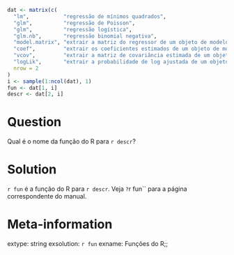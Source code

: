 ```r
dat <- matrix(c(
  "lm",           "regressão de mínimos quadrados",
  "glm",          "regressão de Poisson",
  "glm",          "regressão logística",
  "glm.nb",       "regressão binomial negativa",
  "model.matrix", "extrair a matriz do regressor de um objeto de modelo linear (generalizado) ajustado",
  "coef",         "extrair os coeficientes estimados de um objeto de modelo linear (generalizado) ajustado",
  "vcov",         "extrair a matriz de covariância estimada de um objeto de modelo linear (generalizado) ajustado",
  "logLik",       "extrair a probabilidade de log ajustada de um objeto de modelo linear (generalizado) ajustado"),
  nrow = 2
)
i <- sample(1:ncol(dat), 1)
fun <- dat[1, i]
descr <- dat[2, i]
```

Question
========
Qual é o nome da função do R para `r descr`?

Solution
========
``r fun`` é a função do R para `r descr`.
Veja `?`r fun`` para a página correspondente do manual. 

Meta-information
================
extype: string
exsolution: `r fun`
exname: Funções do R;;
